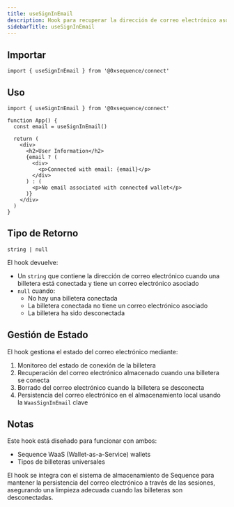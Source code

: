 ```yaml
---
title: useSignInEmail
description: Hook para recuperar la dirección de correo electrónico asociada con la billetera conectada
sidebarTitle: useSignInEmail
---
```


## Importar

```tsx
import { useSignInEmail } from '@0xsequence/connect'
```

## Uso

```tsx
import { useSignInEmail } from '@0xsequence/connect'

function App() {
  const email = useSignInEmail()
  
  return (
    <div>
      <h2>User Information</h2>
      {email ? (
        <div>
          <p>Connected with email: {email}</p>
        </div>
      ) : (
        <p>No email associated with connected wallet</p>
      )}
    </div>
  )
}
```

## Tipo de Retorno

```tsx
string | null
```

El hook devuelve:

* Un `string` que contiene la dirección de correo electrónico cuando una billetera está conectada y tiene un correo electrónico asociado
* `null` cuando:
  * No hay una billetera conectada
  * La billetera conectada no tiene un correo electrónico asociado
  * La billetera ha sido desconectada

## Gestión de Estado

El hook gestiona el estado del correo electrónico mediante:

1. Monitoreo del estado de conexión de la billetera
2. Recuperación del correo electrónico almacenado cuando una billetera se conecta
3. Borrado del correo electrónico cuando la billetera se desconecta
4. Persistencia del correo electrónico en el almacenamiento local usando la `WaasSignInEmail` clave

## Notas

Este hook está diseñado para funcionar con ambos:

* Sequence WaaS (Wallet-as-a-Service) wallets
* Tipos de billeteras universales

El hook se integra con el sistema de almacenamiento de Sequence para mantener la persistencia del correo electrónico a través de las sesiones, asegurando una limpieza adecuada cuando las billeteras son desconectadas.
